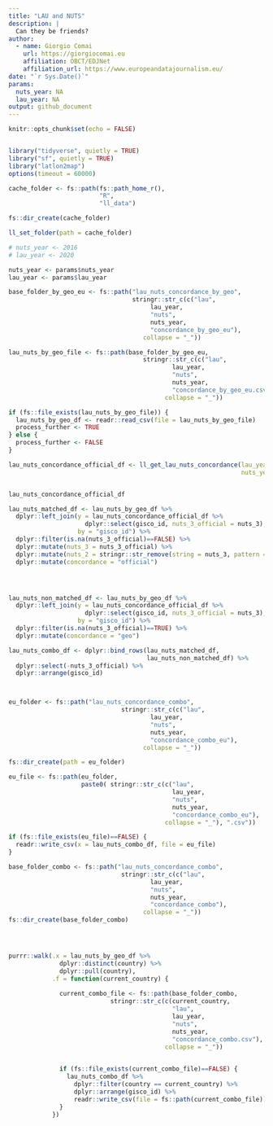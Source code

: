 ```yaml
---
title: "LAU and NUTS"
description: |
  Can they be friends?
author:
  - name: Giorgio Comai 
    url: https://giorgiocomai.eu
    affiliation: OBCT/EDJNet
    affiliation_url: https://www.europeandatajournalism.eu/
date: "`r Sys.Date()`"
params:
  nuts_year: NA
  lau_year: NA
output: github_document
---
```


```r
knitr::opts_chunk$set(echo = FALSE)


library("tidyverse", quietly = TRUE)
library("sf", quietly = TRUE)
library("latlon2map")
options(timeout = 60000)

cache_folder <- fs::path(fs::path_home_r(),
                         "R",
                         "ll_data")

fs::dir_create(cache_folder)

ll_set_folder(path = cache_folder)

# nuts_year <- 2016
# lau_year <- 2020

nuts_year <- params$nuts_year
lau_year <- params$lau_year
```


```r
base_folder_by_geo_eu <- fs::path("lau_nuts_concordance_by_geo",
                                  stringr::str_c(c("lau",
                                       lau_year,
                                       "nuts",
                                       nuts_year,
                                       "concordance_by_geo_eu"),
                                     collapse = "_"))

lau_nuts_by_geo_file <- fs::path(base_folder_by_geo_eu, 
                                     stringr::str_c(c("lau",
                                             lau_year,
                                             "nuts",
                                             nuts_year,
                                             "concordance_by_geo_eu.csv"),
                                           collapse = "_"))

if (fs::file_exists(lau_nuts_by_geo_file)) {
  lau_nuts_by_geo_df <- readr::read_csv(file = lau_nuts_by_geo_file)
  process_further <- TRUE
} else {
  process_further <- FALSE
}

```


```r

lau_nuts_concordance_official_df <- ll_get_lau_nuts_concordance(lau_year = lau_year,
                                                                nuts_year = nuts_year)


lau_nuts_concordance_official_df
```
```r

lau_nuts_matched_df <- lau_nuts_by_geo_df %>% 
  dplyr::left_join(y = lau_nuts_concordance_official_df %>% 
                     dplyr::select(gisco_id, nuts_3_official = nuts_3),
                   by = "gisco_id") %>% 
  dplyr::filter(is.na(nuts_3_official)==FALSE) %>% 
  dplyr::mutate(nuts_3 = nuts_3_official) %>% 
  dplyr::mutate(nuts_2 = stringr::str_remove(string = nuts_3, pattern = ".{1}$")) %>% 
  dplyr::mutate(concordance = "official")




lau_nuts_non_matched_df <- lau_nuts_by_geo_df %>% 
  dplyr::left_join(y = lau_nuts_concordance_official_df %>% 
                     dplyr::select(gisco_id, nuts_3_official = nuts_3),
                   by = "gisco_id") %>% 
  dplyr::filter(is.na(nuts_3_official)==TRUE) %>% 
  dplyr::mutate(concordance = "geo")

lau_nuts_combo_df <- dplyr::bind_rows(lau_nuts_matched_df, 
                                      lau_nuts_non_matched_df) %>% 
  dplyr::select(-nuts_3_official) %>% 
  dplyr::arrange(gisco_id)



eu_folder <- fs::path("lau_nuts_concordance_combo", 
                               stringr::str_c(c("lau",
                                       lau_year,
                                       "nuts",
                                       nuts_year,
                                       "concordance_combo_eu"),
                                     collapse = "_"))

fs::dir_create(path = eu_folder)

eu_file <- fs::path(eu_folder, 
                    paste0( stringr::str_c(c("lau",
                                             lau_year,
                                             "nuts",
                                             nuts_year,
                                             "concordance_combo_eu"),
                                           collapse = "_"), ".csv"))

if (fs::file_exists(eu_file)==FALSE) {
  readr::write_csv(x = lau_nuts_combo_df, file = eu_file)
}

```



```r

base_folder_combo <- fs::path("lau_nuts_concordance_combo", 
                               stringr::str_c(c("lau",
                                       lau_year,
                                       "nuts",
                                       nuts_year,
                                       "concordance_combo"),
                                     collapse = "_"))
fs::dir_create(base_folder_combo)




purrr::walk(.x = lau_nuts_by_geo_df %>%
              dplyr::distinct(country) %>%
              dplyr::pull(country),
            .f = function(current_country) {
              
              current_combo_file <- fs::path(base_folder_combo,
                            stringr::str_c(c(current_country,
                                             "lau",
                                             lau_year,
                                             "nuts",
                                             nuts_year,
                                             "concordance_combo.csv"),
                                           collapse = "_"))

              
              if (fs::file_exists(current_combo_file)==FALSE) {
                lau_nuts_combo_df %>% 
                  dplyr::filter(country == current_country) %>% 
                  dplyr::arrange(gisco_id) %>%
                  readr::write_csv(file = fs::path(current_combo_file))
              }
            })



```


